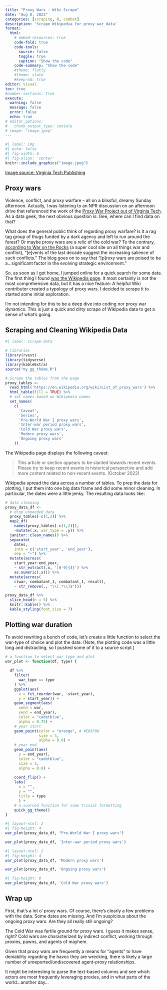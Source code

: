 ```yaml
---
title: "Proxy Wars - Wiki Scrape"
date: "Aug 8, 2023"
categories: [scraping, R, combat]
description: 'Scrape Wikipedia for proxy war data'
format:
  html:
    # embed-resources: true
    code-fold: true
    code-tools:
      source: false
      toggle: true
      caption: "Show the code"
    code-summary: "Show the code"
    #theme: flatly
    #theme: slate
    #keep-md: true
editor: visual
toc: true
#number-sections: true
execute: 
  warning: false
  message: false
  error: false
  echo: true
# editor_options: 
#   chunk_output_type: console
# image: "image.jpeg"
---
```




```r
#| label: img
#| echo: false
#| fig-width: 6
#| fig-align: 'center'
knitr::include_graphics("image.jpeg")
```

[Image source: Virginia Tech Publishing](https://twitter.com/VirginiaTechPub?ref_src=twsrc%5Etfw%7Ctwcamp%5Etweetembed%7Ctwterm%5E1286360278993637376%7Ctwgr%5Efc9afc3148e3ac140d50294d58f2ab0d0e5d5221%7Ctwcon%5Es1_&ref_url=https%3A%2F%2Fpublishing.vt.edu%2Fsite%2Fbooks%2Fm%2F10.21061%2Fproxy-wars-maguire%2F)

## Proxy wars

Violence, conflict, and proxy warfare -- all on a blissful, dreamy Sunday afternoon. Actually, I was listening to an NPR discussion on an afternoon drive that referenced the work of the [Proxy War Project out of Virginia Tech](https://publishing.vt.edu/site/books/series/pwp-conflict-studies/). As a data geek, the next obvious question is: Gee, where can I find data on that?

What does the general public think of regarding proxy warfare? Is it a rag tag group of thugs funded by a dark agency and left to run around the forest? Or maybe proxy wars are a relic of the cold war? To the contrary, [according to War on the Rocks](https://warontherocks.com/2021/09/the-return-of-great-power-proxy-wars/) (a super cool site on all things war and conflict), "\[e\]vents of the last decade suggest the increasing salience of such conflicts." The blog goes on to say that "\[p\]roxy wars are poised to be a...significant factor in the evolving strategic environment."

So, as soon as I got home, I jumped online for a quick search for some data. The first thing I found [was the Wikipedia page](https://en.wikipedia.org/wiki/List_of_proxy_wars). It most certainly is not the most comprehensive data, but it has a nice feature: A helpful Wiki contributor created a typology of proxy wars. I decided to scrape it to started some initial exploration.

I'm not intending for this to be a deep dive into coding nor proxy war dynamics. This is just a quick and dirty scrape of Wikipedia data to get a sense of what's going.

## Scraping and Cleaning Wikipedia Data

```r
#| label: scrape-data

# libraries
library(rvest)
library(tidyverse)
library(kableExtra)
source("my_gg_theme.R")

# Scrape the tables from the page
proxy_tables <- 
  read_html('https://en.wikipedia.org/wiki/List_of_proxy_wars') %>%
  html_table(fill = TRUE) %>% 
  # set names based on Wikipedia names
  set_names(
    c(
      'Caveat',
      'Series', 
      'Pre-World War I proxy wars', 
      'Inter-war period proxy wars',
      'Cold War proxy wars',
      'Modern proxy wars',
      'Ongoing proxy wars'
    )) 
```

The Wikipedia page displays the following caveat:

> This article or section appears to be slanted towards recent events. Please try to keep recent events in historical perspective and add more content related to non-recent events. (October 2022)

Wikipedia spread the data across a number of tables. To prep the data for plotting, I put them into one big data frame and did some minor cleaning. In particular, the dates were a little jenky. The resulting data looks like:

```r
# data cleaning
proxy_data_df <- 
  # drop unneeded data
  proxy_tables[-c(1,2)] %>% 
  map2_df(
    names(proxy_tables[-c(1,2)]),
    ~mutate(.x, war_type = .y)) %>% 
  janitor::clean_names() %>% 
  separate(
    dates, 
    into = c('start_year', 'end_year'), 
    sep = "–") %>%
  mutate(across(
    start_year:end_year,
    ~ str_extract(.x, '[0-9]{4}') %>% 
    as.numeric(.x))) %>% 
  mutate(across(
    c(war, combatant_1, combatant_1, result),
    ~ str_remove(., "\\[.*\\]$")))

proxy_data_df %>% 
  slice_head(n = 5) %>% 
  knitr::kable() %>%
  kable_styling(font_size = 7)
```

## Plotting war duration

To avoid rewriting a bunch of code, let's create a little function to select the war-type of choice and plot the data. (Note, the plotting code was a little long and distracting, so I pushed some of it to a source script.)

```r

# a function to select war type and plot
war_plot <- function(df, type) {
  
  df %>% 
    filter(
      war_type == type
    ) %>% 
    ggplot(aes(
      x = fct_reorder(war, -start_year),
      y = start_year)) +
    geom_segment(aes(
      xend = war, 
      yend = end_year), 
      color = "cadetblue",
      alpha = 0.75) +
    # year start
    geom_point(color = "orange", # #E69F00
               size = 3,
               alpha = 0.8) +
    # year end
    geom_point(aes(
      y = end_year), 
      color = "cadetblue", 
      size = 3,
      alpha = 0.8) +  
    
    coord_flip() +
    labs(
      x = "", 
      y = "",
      title = type
      ) +
    # a sourced function for some trivial formatting 
    quick_gg_theme()
}
```

```r
#| layout-ncol: 2
#| fig-height: 4
war_plot(proxy_data_df, "Pre-World War I proxy wars")

war_plot(proxy_data_df, 'Inter-war period proxy wars')
```

```r
#| layout-ncol: 2
#| fig-height: 4
war_plot(proxy_data_df, 'Modern proxy wars')

war_plot(proxy_data_df, 'Ongoing proxy wars')
```

```r
#| fig-height: 8
war_plot(proxy_data_df, 'Cold War proxy wars')
```

## Wrap up

First, that's a lot o' proxy wars. Of course, there's clearly a few problems with the data. Some dates are missing. And I'm suspicious about the ongoing proxy wars. Are they all really still ongoing?

The Cold War was fertile ground for proxy wars. I guess it makes sense, right? Cold wars are characterized by indirect conflict, working through proxies, pawns, and agents of mayhem.

Given that proxy wars are frequently a means for "agents" to have deniability regarding the havoc they are wrecking, there is likely a large number of unreported/undiscovered agent-proxy relationships.

It might be interesting to parse the text-based columns and see which actors are most frequently leveraging proxies, and in what parts of the world...another day...
